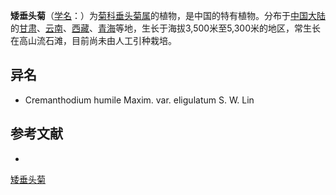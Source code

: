 {{Speciesbox
| name = 矮垂头菊
| status = 
| status_system = 
| image =
| genus = Cremanthodium
| species = humile
| authority = Maxim.
}}

'''矮垂头菊'''（[[学名|学名]]：{{lang|la|''Cremanthodium humile''}}）为[[菊科|菊科]][[垂头菊属|垂头菊属]]的植物，是中国的特有植物。分布于[[中国大陆|中国大陆]]的[[甘肃|甘肃]]、[[云南|云南]]、[[西藏|西藏]]、[[青海|青海]]等地，生长于海拔3,500米至5,300米的地区，常生长在高山流石滩，目前尚未由人工引种栽培。

== 异名 ==
* Cremanthodium humile Maxim. var. eligulatum S. W. Lin

== 参考文献 ==
<div class="references-small">
* {{cite web| url =http://www.bioinfo.cn/db05/KmzwSpecies.php?action=view&id=3570| title =矮垂头菊| work =《中国高等植物数据库全库》| publisher =中国科学院微生物研究所| author =昆明植物研究所| accessdate =2009-02-25| deadurl =yes| archiveurl =https://web.archive.org/web/20160305072417/http://www.bioinfo.cn/db05/KmzwSpecies.php?action=view&id=3570| archivedate =2016-03-05}}
</div>
{{Taxonbar|from=Q15230667}}

[[Category:垂头菊属|矮垂头菊]]


{{植物小作品}}